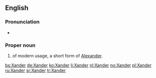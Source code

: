 ==English==

===Pronunciation===
* {{a|GenAm}} {{IPA|/ˈzæn.dɚ/|lang=en}}

===Proper noun===
{{en-proper noun}}

# {{given name|male|from=Ancient Greek}} of modern usage, a short form of [[Alexander]].

[[bs:Xander]]
[[de:Xander]]
[[ko:Xander]]
[[li:Xander]]
[[nl:Xander]]
[[no:Xander]]
[[pl:Xander]]
[[ru:Xander]]
[[sr:Xander]]
[[tr:Xander]]